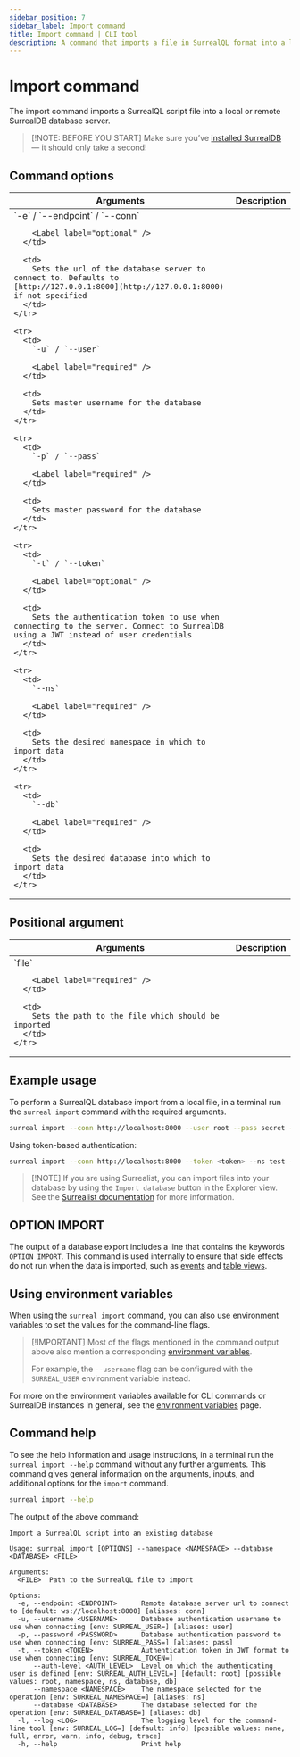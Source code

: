 ```yaml
---
sidebar_position: 7
sidebar_label: Import command
title: Import command | CLI tool
description: A command that imports a file in SurrealQL format into a local or remote SurrealDB database server.
---
```



# Import command

The import command imports a SurrealQL script file into a local or remote SurrealDB database server.

> \[!NOTE: BEFORE YOU START]
> Make sure you’ve [installed SurrealDB](/docs/surrealdb/installation) — it should only take a second!

## Command options

<table>
  <thead>
    <tr>
      <th>Arguments</th>
      <th>Description</th>
    </tr>
  </thead>

  <tbody>
    <tr>
      <td>
        `-e` / `--endpoint` / `--conn`

        <Label label="optional" />
      </td>

      <td>
        Sets the url of the database server to connect to. Defaults to [http://127.0.0.1:8000](http://127.0.0.1:8000) if not specified
      </td>
    </tr>

    <tr>
      <td>
        `-u` / `--user`

        <Label label="required" />
      </td>

      <td>
        Sets master username for the database
      </td>
    </tr>

    <tr>
      <td>
        `-p` / `--pass`

        <Label label="required" />
      </td>

      <td>
        Sets master password for the database
      </td>
    </tr>

    <tr>
      <td>
        `-t` / `--token`

        <Label label="optional" />
      </td>

      <td>
        Sets the authentication token to use when connecting to the server. Connect to SurrealDB using a JWT instead of user credentials
      </td>
    </tr>

    <tr>
      <td>
        `--ns`

        <Label label="required" />
      </td>

      <td>
        Sets the desired namespace in which to import data
      </td>
    </tr>

    <tr>
      <td>
        `--db`

        <Label label="required" />
      </td>

      <td>
        Sets the desired database into which to import data
      </td>
    </tr>
  </tbody>
</table>

## Positional argument

<table>
  <thead>
    <tr>
      <th>Arguments</th>
      <th>Description</th>
    </tr>
  </thead>

  <tbody>
    <tr>
      <td>
        `file`

        <Label label="required" />
      </td>

      <td>
        Sets the path to the file which should be imported
      </td>
    </tr>
  </tbody>
</table>

## Example usage

To perform a SurrealQL database import from a local file, in a terminal run the `surreal import` command with the required arguments.

```bash
surreal import --conn http://localhost:8000 --user root --pass secret --ns test --db test downloads/surreal_deal_v1.surql
```

Using token-based authentication:

```bash
surreal import --conn http://localhost:8000 --token <token> --ns test --db test downloads/surreal_deal_v1.surql
```

> \[!NOTE]
> If you are using Surrealist, you can import files into your database by using the `Import database` button in the Explorer view. See the [Surrealist documentation](/docs/surrealist/concepts/explore-database-records) for more information.

## OPTION IMPORT

The output of a database export includes a line that contains the keywords `OPTION IMPORT`. This command is used internally to ensure that side effects do not run when the data is imported, such as [events](/docs/surrealql/statements/define/event) and [table views](/docs/surrealql/statements/define/table#pre-computed-table-views).

## Using environment variables

When using the `surreal import` command, you can also use environment variables to set the values for the command-line flags.

> \[!IMPORTANT]
> Most of the flags mentioned in the command output above also mention a corresponding [environment variables](/docs/surrealdb/cli/env#command-environment-variables).
>
> For example, the `--username` flag can be configured with the `SURREAL_USER` environment variable instead.

For more on the environment variables available for CLI commands or SurrealDB instances in general, see the [environment variables](/docs/surrealdb/cli/env#command-environment-variables) page.

## Command help

To see the help information and usage instructions, in a terminal run the `surreal import --help` command without any further arguments. This command gives general information on the arguments, inputs, and additional options for the `import` command.

```bash
surreal import --help
```

The output of the above command:

```
Import a SurrealQL script into an existing database

Usage: surreal import [OPTIONS] --namespace <NAMESPACE> --database <DATABASE> <FILE>

Arguments:
  <FILE>  Path to the SurrealQL file to import

Options:
  -e, --endpoint <ENDPOINT>      Remote database server url to connect to [default: ws://localhost:8000] [aliases: conn]
  -u, --username <USERNAME>      Database authentication username to use when connecting [env: SURREAL_USER=] [aliases: user]
  -p, --password <PASSWORD>      Database authentication password to use when connecting [env: SURREAL_PASS=] [aliases: pass]
  -t, --token <TOKEN>            Authentication token in JWT format to use when connecting [env: SURREAL_TOKEN=]
      --auth-level <AUTH_LEVEL>  Level on which the authenticating user is defined [env: SURREAL_AUTH_LEVEL=] [default: root] [possible values: root, namespace, ns, database, db]
      --namespace <NAMESPACE>    The namespace selected for the operation [env: SURREAL_NAMESPACE=] [aliases: ns]
      --database <DATABASE>      The database selected for the operation [env: SURREAL_DATABASE=] [aliases: db]
  -l, --log <LOG>                The logging level for the command-line tool [env: SURREAL_LOG=] [default: info] [possible values: none, full, error, warn, info, debug, trace]
  -h, --help                     Print help
```
